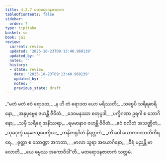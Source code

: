 ```yaml
---
title: 4.2.7 မတရောဒနဇာတက
tableOfContents: false
sidebar:
  order: 7
type: tipitaka
basket: su
book: ja1
review:
  current: review
  updated: '2025-10-23T09:13:40.960139'
  updated_by: ''
  notes: ''
  history:
  - state: review
    date: '2025-10-23T09:13:40.960139'
    updated_by: ''
    notes: ''
    previous_state: draft
---
```



<ReviewStatus review={frontmatter.review} showDetails={true} />

<HypothesisAnnotation frontmatter={frontmatter} />

<DynamicBreadcrumb />

<Division number="65" book="ja1" e="ch" v="22" p="101">

<Paragraph number="965" type="verses" book="ja1">
_“မတံ မတံ ဧဝံ ရောဒထ,_  
_န ဟိ တံ ရောဒထ ယော မရိဿတိ;_  
_သဗ္ဗေပိ သရီရဓာရိနော,_  
_အနုပုဗ္ဗေန ဇဟန္တိ ဇီဝိတံ._  

</Paragraph>

</Division>
<Division number="66" book="ja1" e="ch" v="22" p="101">

<Paragraph number="966" type="verses" book="ja1">
_ဒေဝမနုဿာ စတုပ္ပဒါ,_  
_ပက္ခိဂဏာ ဥရဂါ စ ဘောဂိနော;_  
_သမှိ သရီရေ အနိဿရာ,_  
_ရမမာနာဝ ဇဟန္တိ ဇီဝိတံ._  

</Paragraph>

</Division>
<Division number="67" book="ja1" e="ch" v="22" p="101">

<Paragraph number="967" type="verses" book="ja1">
_ဧဝံ စလိတံ အသဏ္ဌိတံ,_  
_သုခဒုက္ခံ မနုဇေသွပေက္ခိယ;_  
_ကန္ဒိတရုဒိတံ နိရတ္ထကံ,_  
_ကိံ ဝေါ သောကဂဏာဘိကီရရေ._  

</Paragraph>

</Division>
<Division number="68" book="ja1" e="ch" v="22" p="101">

<Paragraph number="968" type="verses" book="ja1">
_ဓုတ္တာ စ သောဏ္ဍာ အကတာ,_  
_ဗာလာ သူရာ အယောဂိနော;_  
_ဓီရံ မညန္တိ ဗာလောတိ,_  
_ယေ ဓမ္မဿ အကောဝိဒါ”တိ._  


</Paragraph>
</Division>

<Paragraph number="969" type="center" book="ja1">
မတရောဒနဇာတကံ သတ္တမံ.
</Paragraph>